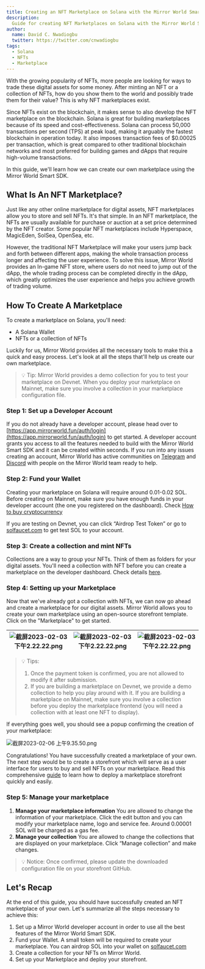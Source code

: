 ```yaml
---
title: Creating an NFT Marketplace on Solana with the Mirror World Smart SDK
description:
  Guide for creating NFT Marketplaces on Solana with the Mirror World Smart SDK
author:
  name: David C. Nwadiogbu
  twitter: https://twitter.com/cnwadiogbu
tags:
  - Solana
  - NFTs
  - Marketplace
---
```


With the growing popularity of NFTs, more people are looking for ways to trade
these digital assets for some money. After minting an NFT or a collection of
NFTs, how do you show them to the world and possibly trade them for their value?
This is why NFT marketplaces exist.

Since NFTs exist on the blockchain, it makes sense to also develop the NFT
marketplace on the blockchain. Solana is great for building marketplaces because
of its speed and cost-effectiveness. Solana can process 50,000 transactions per
second (TPS) at peak load, making it arguably the fastest blockchain in
operation today. It also imposes transaction fees of $0.00025 per transaction,
which is great compared to other traditional blockchain networks and most
preferred for building games and dApps that require high-volume transactions.

In this guide, we'll learn how we can create our own marketplace using the
Mirror World Smart SDK.

## What Is An NFT Marketplace?

Just like any other online marketplace for digital assets, NFT marketplaces
allow you to store and sell NFTs. It's that simple. In an NFT marketplace, the
NFTs are usually available for purchase or auction at a set price determined by
the NFT creator. Some popular NFT marketplaces include Hyperspace, MagicEden,
SolSea, OpenSea, etc.

However, the traditional NFT Marketplace will make your users jump back and
forth between different apps, making the whole transaction process longer and
affecting the user experience. To solve this issue, Mirror World provides an
In-game NFT store, where users do not need to jump out of the dApp, the whole
trading process can be completed directly in the dApp, which greatly optimizes
the user experience and helps you achieve growth of trading volume.

## How To Create A Marketplace

To create a marketplace on Solana, you'll need:

- A Solana Wallet
- NFTs or a collection of NFTs

Luckily for us, Mirror World provides all the necessary tools to make this a
quick and easy process. Let's look at all the steps that'll help us create our
own marketplace.

> 💡 Tip: Mirror World provides a demo collection for you to test your
> marketplace on Devnet. When you deploy your marketplace on Mainnet, make sure
> you involve a collection in your marketplace configuration file.

### Step 1: Set up a Developer Account

If you do not already have a developer account, please head over to
[https://app.mirrorworld.fun/auth/login](https://app.mirrorworld.fun/auth/login)
to get started. A developer account grants you access to all the features needed
to build with the Mirror World Smart SDK and it can be created within seconds.
If you run into any issues creating an account, Mirror World has active
communities on [Telegram](https://mirrorworld.fun/telegram) and
[Discord](https://mirrorworld.fun/discord) with people on the Mirror World team
ready to help.

### Step 2: Fund your Wallet

Creating your marketplace on Solana will require around 0.01-0.02 SOL. Before
creating on Mainnet, make sure you have enough funds in your developer account
(the one you registered on the dashboard). Check
[How to buy cryptocurrency](https://docs.mirrorworld.fun/guides/how-to-buy-cryptocurrency)

If you are testing on Devnet, you can click “Airdrop Test Token” or go to [solfaucet.com](https://solfaucet.com/) to get test SOL to your account.

### Step 3: Create a collection and mint NFTs

Collections are a way to group your NFTs. Think of them as folders for your
digital assets. You'll need a collection with NFT before you can create a
marketplace on the developer dashboard. Check details
[here](https://docs.mirrorworld.fun/guides/how-to-create-solana-nft-collection).

### Step 4: Setting up your Marketplace

Now that we've already got a collection with NFTs, we can now go ahead and
create a marketplace for our digital assets. Mirror World allows you to create
your own marketplace using an open-source storefront template. Click on the
"Marketplace" to get started.

| ![截屏2023-02-03下午2.22.22.png](/images/tutorials/marketplace-1.png) | ![截屏2023-02-03下午2.22.22.png](/images/tutorials/marketplace-2.png) | ![截屏2023-02-03下午2.22.22.png](/images/tutorials/marketplace-3.png) |
| --------------------------------------------------------------------- | --------------------------------------------------------------------- | --------------------------------------------------------------------- |

> 💡 Tips:
>
> 1. Once the payment token is confirmed, you are not allowed to modify it after
>    submission.
> 2. If you are building a marketplace on Devnet, we provide a demo collection
>    to help you play around with it. If you are building a marketplace on
>    Mainnet, make sure you involve a collection before you deploy the
>    marketplace frontend (you will need a collection with at least one NFT to
>    display).

If everything goes well, you should see a popup confirming the creation of your
marketplace:

![截屏2023-02-06 上午9.35.50.png](/images/tutorials/marketplace-4.png)

Congratulations! You have successfully created a marketplace of your own. The
next step would be to create a storefront which will serve as a user interface
for users to buy and sell NFTs on your marketplace. Read this comprehensive
[guide](/guides/how-to-deploy-your-nft-marketplace-storefront) to learn how to
deploy a marketplace storefront quickly and easily.

### Step 5: Manage your marketplace

1. **Manage your marketplace information** You are allowed to change the
   information of your marketplace. Click the edit button and you can modify
   your marketplace name, logo and service fee. Around 0.00001 SOL will be
   charged as a gas fee.
2. **Manage your collection** You are allowed to change the collections that are
   displayed on your marketplace. Click “Manage collection” and make changes.

> 💡 Notice: Once confirmed, please update the downloaded configuration file on
> your storefront GitHub.

## Let's Recap

At the end of this guide, you should have successfully created an NFT
marketplace of your own. Let's summarize all the steps necessary to achieve
this:

1. Set up a Mirror World developer account in order to use all the best features
   of the Mirror World Smart SDK.
2. Fund your Wallet. A small token will be required to create your marketplace.
   You can airdrop SOL into your wallet on
   [solfaucet.com](https://solfaucet.com/)
3. Create a collection for your NFTs on Mirror World.
4. Set up your Marketplace and deploy your storefront.
